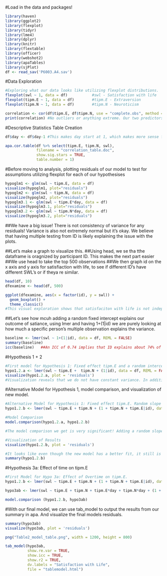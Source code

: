 #Load in the data and packages!
```R
library(haven)
library(ggplot2)
library(flexplot)
library(tidyr)
library(lme4)
library(dplyr)
library(knitr)
library(flextable)
library(officer)
library(webshot2)
library(apaTables)
library(sjPlot)
df <- read_sav('P6003.A4.sav')
```

#Data Exploration
```R
#Exploring what our data looks like utilizing flexplot distributions. 
flexplot(swl ~ 1, data = df)           #swl - Satisfaction with life
flexplot(tipm.E ~ 1, data = df)        #tipm.E - Extraversion
flexplot(tipm.N ~ 1, data = df)        #tipm.N - Neuroticism

correlation <- cor(df$tipm.E, df$tipm.N, use = "complete.obs", method = "spearman")
print(correlation) #No outliers or anything extreme. Our two predictors are also not highly correlated!
```


#Descriptive Statistics Table Creation
```r
df$day <- df$day-1 #This makes day start at 1, which makes more sense for interpretation

apa.cor.table(df %>% select(tipm.E, tipm.N, swl), 
              filename = "correlation_table.doc", 
              show.sig.stars = TRUE, 
              table.number = 1)
```

#Before moving to analysis, plotting residuals of our model to test for assumptions utilizing flexplot for each of our hypothesises
```R
hypoglm1 <- glm(swl ~ tipm.E, data = df)
visualize(hypoglm1, plot="residuals")
hypoglm2 <- glm(swl ~ tipm.N, data = df)
visualize(hypoglm2, plot="residuals")
hypoglm3.1 <- glm(swl ~ tipm.E*day, data = df)
visualize(hypoglm3.1, plot="residuals")
hypoglm3.2 <- glm(swl ~ tipm.N*day, data = df)
visualize(hypoglm3.2, plot="residuals")
```
##We have a big issue! There is not consistency of variance for any residuals! Variance is also not extremely normal but it's okay. We believe that having multiple testing from ID is likely explaining the issue with the plots. 

##Let's make a graph to visualize this.
##Using head, we se tha tthe dataframe is oragnized by participant ID. This makes the next part easier
##We use head to take the top 500 observations 
##We then graph id on the x axis and y axis for satisfiaction with life, to see if different ID's have different SWL's or if theya re similar.

```R
head(df, 10)
dfexamine <- head(df, 500)

ggplot(dfexamine, aes(x = factor(id), y = swl)) + 
  geom_boxplot() + 
  theme_classic()
#This visual exploration shows that satisfaciton with life is not independent from ID, meaning that ID is impacting SWL. This means we are going to need a random effect due to there being repeated observations for our model. 
```


##Let's see how mcuh adding a random fixed intercept explains our outcome of satiance, using lmer and having 1+(1|id) we are purely looking at how much a specific person's multiple observation explains the variance. 
```R
baseline <- lmer(swl ~ 1+(1|id), data = df, REML = FALSE)
summary(baseline)
icc(baseline)   ##An ICC of 0.74 implies that ID explains about 74% of our variance, which means that we will need some                   random effects for id!
```

#Hypothesis 1 + 2
```R
#First model for Hypothesis 1: Fixed effect tipm.E and a random intercept for ID. Outcome is SWL. 
hypo1.2.a <- lmer(swl ~ tipm.E +  tipm.N + (1|id), data = df, REML = FALSE)
visualize(hypo1.2.a, plot = 'residuals')             
#Visualization reveals that we do not have constant variance. In addition a random slope could be added to this model to increase fit
```

#Alternative Model for Hypothesis 1, model comparison, and visualization of new model. 
```R
#Alternative Model for Hypothesis 1: Fixed effect tipm.E. Random slope for tipm.E and random intercept for ID. Outcome is SWL. 
hypo1.2.b <- lmer(swl ~ tipm.E + tipm.N + (1 + tipm.N + tipm.E|id), data = df, REML = FALSE)

#Model Comparison
model.comparison(hypo1.2.a, hypo1.2.b)

#The model comparison we get is very significant! Adding a random slope for tipm.e does appear to explain more variance based on the lower AIC, lower BIC, larger bayes.factor, and significant P.

#Visualization of Results
visualize(hypo1.2.b, plot = 'residuals')  

#It looks like even though the new model has a better fit, it still is breaking constantly variance. This means our model is breaking some assumptions but we will simply state this and move onto to our new hypothesis. 
summary(hypo1.2.b)
```



#Hypothesis 3a: Effect of time on tipm.E
```r
#First Model for Hypo 3a: Effect of Overtime on tipm.E.  
hypo1.2.b <- lmer(swl ~ tipm.E + tipm.N + (1 + tipm.N + tipm.E|id), data = df, REML = FALSE)

hypo3ab <- lmer(swl ~ tipm.E + tipm.N + tipm.E*day + tipm.N*day + (1 + tipm.N + tipm.E|id), data = df, REML = FALSE)

model.comparison (hypo1.2.b, hypo3ab)
```

#With our final model, we can use tab_model to output the results from our summary in apa. And visualize the final models residuals. 
```r
summary(hypo3ab)
visualize(hypo3ab, plot = 'residuals')

png("Table2_model_table.png", width = 1200, height = 800)

tab_model(hypo3ab,
          show.re.var = TRUE,   
          show.icc = TRUE,      
          show.r2 = TRUE,       
          dv.labels = "Satisfaction with Life",
          file = "tablemodel.html")
```
